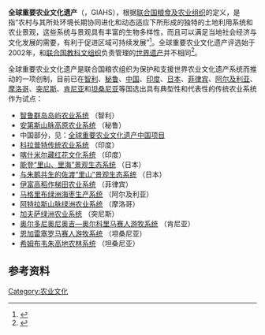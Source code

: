 '''全球重要农业文化遗产'''（{{Lang-en|'''Globally Important Agricultural Heritage Systems'''}}，GIAHS），根据[[联合国粮食及农业组织|联合国粮食及农业组织]]的定义，是指“农村与其所处环境长期协同进化和动态适应下所形成的独特的土地利用系统和农业景观，这些系统与景观具有丰富的生物多样性，而且可以满足当地社会经济与文化发展的需要，有利于促进区域可持续发展”<ref>{{Cite web|url=http://www.fao.org/nr/giahs/whataregiahs/definition/zh/|title=GIAHS: 定义|accessdate=2010-01-28|author=|date=|publisher=联合国粮农组织|archiveurl=https://web.archive.org/web/20100128023713/http://www.fao.org/nr/giahs/whataregiahs/definition/zh/|archivedate=2010-01-28|dead-url=no}}</ref>。全球重要农业文化遗产评选始于2002年，和[[联合国教科文组织|联合国教科文组织]]负责管理的[[世界遗产|世界遗产]]并不相同<ref>{{Cite web|url=http://www.fao.org/news/story/en/item/1118449/icode/|title=New unique agricultural heritage sites designated|accessdate=2018-08-16|author=|date=2018-04-19|publisher=FAO|language=en|quote=Today's international forum focused on ... along with authoritative experts from ... as well as from Unesco, which operates the acclaimed World Heritage programme of its own|archive-date=2018-08-16|archive-url=https://web.archive.org/web/20180816163633/http://www.fao.org/news/story/en/item/1118449/icode/|dead-url=no}}</ref>。

全球重要农业文化遗产是联合国粮农组织为保护和支援世界农业文化遗产系统而推动的一项创制，目前已在[[智利|智利]]、[[秘鲁|秘鲁]]、[[中国|中国]]、[[印度|印度]]、[[日本|日本]]、[[菲律宾|菲律宾]]、[[阿尔及利亚|阿尔及利亚]]、[[摩洛哥|摩洛哥]]、[[突尼斯|突尼斯]]、[[肯尼亚|肯尼亚]]和[[坦桑尼亚|坦桑尼亚]]等国选出具有典型性和代表性的传统农业系统作为试点：

*[[智鲁群岛岛屿农业系统|智鲁群岛岛屿农业系统]] （智利）
*[[安第斯山脉高原农业系统|安第斯山脉高原农业系统]] （秘鲁）
*中国部分，见：[[全球重要农业文化遗产中国项目|全球重要农业文化遗产中国项目]]
*[[科拉普特传统农业系统|科拉普特传统农业系统]] （印度）
*[[喀什米尔藏红花文化系统|喀什米尔藏红花文化系统]] （印度）
*[[能登“里山、里海”景观生态系统|能登“里山、里海”景观生态系统]] （日本）
*[[与朱鹮共生的佐渡“里山”景观生态系统|与朱鹮共生的佐渡“里山”景观生态系统]] （日本）
*[[伊富高稻作梯田农业系统|伊富高稻作梯田农业系统]] （菲律宾）
*[[马格里布绿洲海枣生产系统|马格里布绿洲海枣生产系统]] （阿尔及利亚）
*[[阿特拉斯山脉绿洲农业系统|阿特拉斯山脉绿洲农业系统]] （摩洛哥）
*[[加夫萨绿洲农业系统|加夫萨绿洲农业系统]] （突尼斯）
*[[奥尔多尼奥尼奥吉—奥尔科里马赛人游牧系统|奥尔多尼奥尼奥吉—奥尔科里马赛人游牧系统]] （肯尼亚）
*[[恩加雷塞罗马赛人游牧系统|恩加雷塞罗马赛人游牧系统]] （坦桑尼亚）
*[[希姆布韦朱高地农林系统|希姆布韦朱高地农林系统]] （坦桑尼亚）

== 参考资料 ==
{{Reflist}}
{{全球重要农业文化遗产中国项目列表}}

[[Category:农业文化|Category:农业文化]]